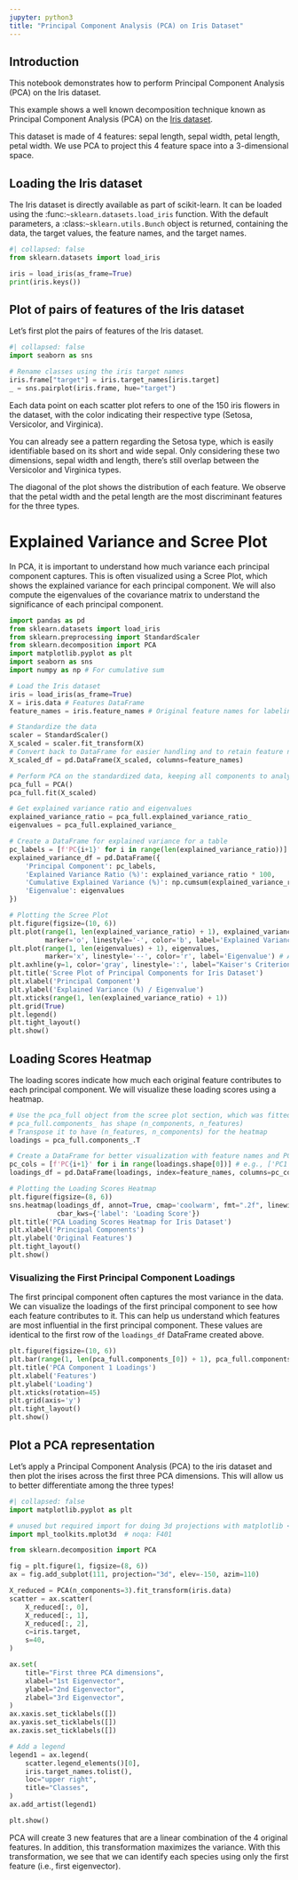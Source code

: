 ```yaml
---
jupyter: python3
title: "Principal Component Analysis (PCA) on Iris Dataset"
---
```



## Introduction
This notebook demonstrates how to perform Principal Component Analysis (PCA) on the Iris dataset.

This example shows a well known decomposition technique known as Principal Component
Analysis (PCA) on the
[Iris dataset](https://en.wikipedia.org/wiki/Iris_flower_data_set).

This dataset is made of 4 features: sepal length, sepal width, petal length, petal
width. We use PCA to project this 4 feature space into a 3-dimensional space.

## Loading the Iris dataset

The Iris dataset is directly available as part of scikit-learn. It can be loaded
using the :func:`~sklearn.datasets.load_iris` function. With the default parameters,
a :class:`~sklearn.utils.Bunch` object is returned, containing the data, the
target values, the feature names, and the target names.


```python
#| collapsed: false
from sklearn.datasets import load_iris

iris = load_iris(as_frame=True)
print(iris.keys())
```

## Plot of pairs of features of the Iris dataset

Let's first plot the pairs of features of the Iris dataset.


```python
#| collapsed: false
import seaborn as sns

# Rename classes using the iris target names
iris.frame["target"] = iris.target_names[iris.target]
_ = sns.pairplot(iris.frame, hue="target")
```

Each data point on each scatter plot refers to one of the 150 iris flowers
in the dataset, with the color indicating their respective type
(Setosa, Versicolor, and Virginica).

You can already see a pattern regarding the Setosa type, which is
easily identifiable based on its short and wide sepal. Only
considering these two dimensions, sepal width and length, there's still
overlap between the Versicolor and Virginica types.

The diagonal of the plot shows the distribution of each feature. We observe
that the petal width and the petal length are the most discriminant features
for the three types.


# Explained Variance and Scree Plot
In PCA, it is important to understand how much variance each principal component
captures. This is often visualized using a Scree Plot, which shows the explained variance
for each principal component. We will also compute the eigenvalues of the covariance matrix
to understand the significance of each principal component.

```python
import pandas as pd
from sklearn.datasets import load_iris
from sklearn.preprocessing import StandardScaler
from sklearn.decomposition import PCA
import matplotlib.pyplot as plt
import seaborn as sns
import numpy as np # For cumulative sum

# Load the Iris dataset
iris = load_iris(as_frame=True)
X = iris.data # Features DataFrame
feature_names = iris.feature_names # Original feature names for labeling

# Standardize the data
scaler = StandardScaler()
X_scaled = scaler.fit_transform(X)
# Convert back to DataFrame for easier handling and to retain feature names
X_scaled_df = pd.DataFrame(X_scaled, columns=feature_names)
```
```python
# Perform PCA on the standardized data, keeping all components to analyze variance
pca_full = PCA()
pca_full.fit(X_scaled)

# Get explained variance ratio and eigenvalues
explained_variance_ratio = pca_full.explained_variance_ratio_
eigenvalues = pca_full.explained_variance_

# Create a DataFrame for explained variance for a table
pc_labels = [f'PC{i+1}' for i in range(len(explained_variance_ratio))]
explained_variance_df = pd.DataFrame({
    'Principal Component': pc_labels,
    'Explained Variance Ratio (%)': explained_variance_ratio * 100,
    'Cumulative Explained Variance (%)': np.cumsum(explained_variance_ratio) * 100,
    'Eigenvalue': eigenvalues
})

# Plotting the Scree Plot
plt.figure(figsize=(10, 6))
plt.plot(range(1, len(explained_variance_ratio) + 1), explained_variance_ratio * 100,
         marker='o', linestyle='-', color='b', label='Explained Variance (%)')
plt.plot(range(1, len(eigenvalues) + 1), eigenvalues,
         marker='x', linestyle='--', color='r', label='Eigenvalue') # Added eigenvalue plot
plt.axhline(y=1, color='gray', linestyle=':', label="Kaiser's Criterion (Eigenvalue > 1)") # Added Kaiser's line
plt.title('Scree Plot of Principal Components for Iris Dataset')
plt.xlabel('Principal Component')
plt.ylabel('Explained Variance (%) / Eigenvalue')
plt.xticks(range(1, len(explained_variance_ratio) + 1))
plt.grid(True)
plt.legend()
plt.tight_layout()
plt.show()
```

## Loading Scores Heatmap
The loading scores indicate how much each original feature contributes to each principal component.
We will visualize these loading scores using a heatmap.

```python
# Use the pca_full object from the scree plot section, which was fitted on X_scaled
# pca_full.components_ has shape (n_components, n_features)
# Transpose it to have (n_features, n_components) for the heatmap
loadings = pca_full.components_.T

# Create a DataFrame for better visualization with feature names and PC labels
pc_cols = [f'PC{i+1}' for i in range(loadings.shape[0])] # e.g., ['PC1', 'PC2', 'PC3', 'PC4']
loadings_df = pd.DataFrame(loadings, index=feature_names, columns=pc_cols)

# Plotting the Loading Scores Heatmap
plt.figure(figsize=(8, 6))
sns.heatmap(loadings_df, annot=True, cmap='coolwarm', fmt=".2f", linewidths=.5, linecolor='black',
            cbar_kws={'label': 'Loading Score'})
plt.title('PCA Loading Scores Heatmap for Iris Dataset')
plt.xlabel('Principal Components')
plt.ylabel('Original Features')
plt.tight_layout()
plt.show()
```


###  Visualizing the First Principal Component Loadings
The first principal component often captures the most variance in the data.
We can visualize the loadings of the first principal component to see how each feature contributes to it.
This can help us understand which features are most influential in the first principal component.
These values are identical to the first row of the `loadings_df` DataFrame created above.
```python
plt.figure(figsize=(10, 6))
plt.bar(range(1, len(pca_full.components_[0]) + 1), pca_full.components_[0], tick_label=feature_names)
plt.title('PCA Component 1 Loadings')
plt.xlabel('Features')
plt.ylabel('Loading')
plt.xticks(rotation=45)
plt.grid(axis='y')
plt.tight_layout()
plt.show()
```


## Plot a PCA representation
Let's apply a Principal Component Analysis (PCA) to the iris dataset
and then plot the irises across the first three PCA dimensions.
This will allow us to better differentiate among the three types!


```python
#| collapsed: false
import matplotlib.pyplot as plt

# unused but required import for doing 3d projections with matplotlib < 3.2
import mpl_toolkits.mplot3d  # noqa: F401

from sklearn.decomposition import PCA

fig = plt.figure(1, figsize=(8, 6))
ax = fig.add_subplot(111, projection="3d", elev=-150, azim=110)

X_reduced = PCA(n_components=3).fit_transform(iris.data)
scatter = ax.scatter(
    X_reduced[:, 0],
    X_reduced[:, 1],
    X_reduced[:, 2],
    c=iris.target,
    s=40,
)

ax.set(
    title="First three PCA dimensions",
    xlabel="1st Eigenvector",
    ylabel="2nd Eigenvector",
    zlabel="3rd Eigenvector",
)
ax.xaxis.set_ticklabels([])
ax.yaxis.set_ticklabels([])
ax.zaxis.set_ticklabels([])

# Add a legend
legend1 = ax.legend(
    scatter.legend_elements()[0],
    iris.target_names.tolist(),
    loc="upper right",
    title="Classes",
)
ax.add_artist(legend1)

plt.show()
```

PCA will create 3 new features that are a linear combination of the 4 original
features. In addition, this transformation maximizes the variance. With this
transformation, we see that we can identify each species using only the first feature
(i.e., first eigenvector).

